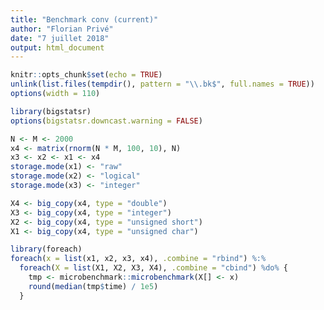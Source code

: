 ```yaml
---
title: "Benchmark conv (current)"
author: "Florian Privé"
date: "7 juillet 2018"
output: html_document
---
```


```r
knitr::opts_chunk$set(echo = TRUE)
unlink(list.files(tempdir(), pattern = "\\.bk$", full.names = TRUE))
options(width = 110)
```

```r
library(bigstatsr)
options(bigstatsr.downcast.warning = FALSE)

N <- M <- 2000
x4 <- matrix(rnorm(N * M, 100, 10), N)
x3 <- x2 <- x1 <- x4
storage.mode(x1) <- "raw"
storage.mode(x2) <- "logical"
storage.mode(x3) <- "integer"

X4 <- big_copy(x4, type = "double")
X3 <- big_copy(x4, type = "integer")
X2 <- big_copy(x4, type = "unsigned short")
X1 <- big_copy(x4, type = "unsigned char")

library(foreach)
foreach(x = list(x1, x2, x3, x4), .combine = "rbind") %:% 
  foreach(X = list(X1, X2, X3, X4), .combine = "cbind") %do% {
    tmp <- microbenchmark::microbenchmark(X[] <- x)
    round(median(tmp$time) / 1e5)
  }
```

